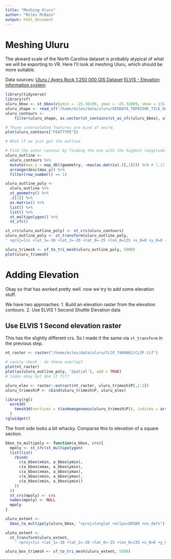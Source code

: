 ```yaml
---
title: "Meshing Uluru"
author: "Miles McBain"
output: html_document
---
```


# Meshing Uluru
The akward scale of the North Carolina dataset is probably atypical of what we will be exporting to VR. Here I'll look at meshing Uluru, which should be more suitable.

Data sources: 
[Uluru / Ayers Rock 1:250 000 GIS Dataset](http://pid.geoscience.gov.au/dataset/89644)
[ELVIS - Elevation information system](http://www.ga.gov.au/elvis/)

```r
library(tidyverse)
library(sf)
uluru_bbox <- st_bbox(c(ymin = -25.36109, ymax = -25.32889, xmax = 131.0747, xmin = 131.0117), crs = st_crs("+proj=longlat +ellps=GRS80 +no_defs"))
uluru_shape <- read_sf("/home/miles/data/uluru/GEODATA_TOPO250K_TILE_DATA/G5208/Shapefiles/Elevation")
uluru_contours <- 
    filter(uluru_shape, as.vector(st_contains(st_as_sfc(uluru_bbox), uluru_shape$geometry, sparse = FALSE)))

# Those interpolated features are kind of weird.
plot(uluru_contours["FEATTYPE"])

# What if we just got the outline

# Find the outer contour by finding the one with the highest longitude?
uluru_outline <- 
  uluru_contours %>%
  mutate(max_y = map_dbl(geometry, ~max(as.matrix(.)[,1]))) %>% # [,1] gives longitude
  arrange(desc(max_y)) %>% 
  filter(row_number() == 1)

uluru_outline_poly <- 
  uluru_outline %>%
  st_geometry() %>%
  .[[1]] %>%
  as.matrix() %>%
  list() %>%
  list() %>%
  st_multipolygon() %>%
  st_sfc()

st_crs(uluru_outline_poly) <- st_crs(uluru_contours)
uluru_outline_poly <- st_transform(uluru_outline_poly, 
' +proj=lcc +lat_1=-30 +lat_2=-20 +lat_0=-25 +lon_0=135 +x_0=0 +y_0=0 +datum=WGS84 +units=m +no_defs +ellps=WGS84 +towgs84=0,0,0') #same as raster below

uluru_trimesh <- sf_to_tri_mesh(uluru_outline_poly, 5000)
plot(uluru_trimesh)
```

# Adding Elevation
Okay so that has worked pretty well. now we try to add some elevation stuff.

We have two approaches: 
1. Build an elevation raster from the elevation contours.
2. Use ELVIS 1 Second Shuttle Elevation data

## Use ELVIS 1 Second elevation raster
This has the slightly different crs. So I made it the same via `st_transform` in the previous step.

```r
nt_raster <- raster("/home/miles/data/uluru/CLIP_7460862/CLIP.tif")

# sanity check - do these overlap?
plot(nt_raster)
plot(as(uluru_outline_poly, 'Spatial'), add = TRUE)
# looks okay but doe it fit?

uluru_elev <- raster::extract(nt_raster, uluru_trimesh$P[,1:2])
uluru_trimesh$P <- cbind(uluru_trimesh$P, uluru_elev)

library(rgl)
  wire3d(
    tmesh3d(vertices = t(asHomogeneous(uluru_trimesh$P)), indices = array(t(uluru_trimesh$T)))
  )
rglwidget()
```
The front side looks a bit whacky. Comparse this to elevation of a square section.

```r
bbox_to_multipoly <- function(a_bbox, crs){
  mpoly <- st_sfc(st_multipolygon(
  list(list(
    rbind(
      c(a_bbox$xmin, a_bbox$ymin),
      c(a_bbox$xmax, a_bbox$ymin),
      c(a_bbox$xmax, a_bbox$ymax),
      c(a_bbox$xmin, a_bbox$ymax),
      c(a_bbox$xmin, a_bbox$ymin))
    ))
  ))
  st_crs(mpoly) <- crs
  names(mpoly) <- NULL
  mpoly
}

uluru_extent <- 
  bbox_to_multipoly(uluru_bbox, "+proj=longlat +ellps=GRS80 +no_defs")

ulutu_extent <-
  st_transform(uluru_extent, 
    ' +proj=lcc +lat_1=-30 +lat_2=-20 +lat_0=-25 +lon_0=135 +x_0=0 +y_0=0 +datum=WGS84 +units=m +no_defs +ellps=WGS84 +towgs84=0,0,0') # same as raster

uluru_box_trimesh <- sf_to_tri_mesh(uluru_extent, 5500)

```
